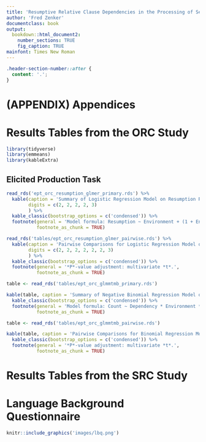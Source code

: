 ```yaml
---
title: 'Resumptive Relative Clause Dependencies in the Processing of Second Language English'
author: 'Fred Zenker'
documentclass: book
output:
  bookdown::html_document2:
    number_sections: TRUE
    fig_caption: TRUE
mainfont: Times New Roman
---
```


```css
.header-section-number::after {
  content: '.';
}
```

# (APPENDIX) Appendices {-}

# Results Tables from the ORC Study

```r

library(tidyverse)
library(emmeans)
library(kableExtra)

```

## Elicited Production Task

```r

read_rds('ept_orc_resumption_glmer_primary.rds') %>%
  kable(caption = 'Summary of Logistic Regression Model on Resumption Rates',
        digits = c(2, 2, 2, 2, 3)
        ) %>%
  kable_classic(bootstrap_options = c('condensed')) %>%
  footnote(general = 'Model formula: Resumption ~ Environment + (1 + Environment | Participant) + (1 | Item). Reference level: Long + ENS. Estimate unit: logit.',
           footnote_as_chunk = TRUE)

```

```r

read_rds('tables/ept_orc_resumption_glmer_pairwise.rds') %>%
  kable(caption = 'Pairwise Comparisons for Logistic Regression Model on Resumption Rates',
        digits = c(2, 2, 2, 2, 2, 2, 3)
        ) %>%
  kable_classic(bootstrap_options = c('condensed')) %>%
  footnote(general = '*P*-value adjustment: multivariate *t*.',
           footnote_as_chunk = TRUE)

```


```r

table <- read_rds('tables/ept_orc_glmmtmb_primary.rds')

kable(table, caption = 'Summary of Negative Binomial Regression Model on Count Data') %>% 
  kable_classic(bootstrap_options = c('condensed')) %>%
  footnote(general = 'Model formula: Count ~ Dependency * Environment * Group + (1 | Participant). Reference level: Gap + Short + ENS. Estimate unit: log count.',
           footnote_as_chunk = TRUE)

```

```r

table <- read_rds('tables/ept_orc_glmmtmb_pairwise.rds')

kable(table, caption = 'Pairwise Comparisons for Binomial Regression Model on Count Data') %>% 
  kable_classic(bootstrap_options = c('condensed')) %>%
  footnote(general = '*P*-value adjustment: multivariate *t*.',
           footnote_as_chunk = TRUE)

```

# Results Tables from the SRC Study

# Language Background Questionnaire

```r
knitr::include_graphics('images/lbq.png')
```

